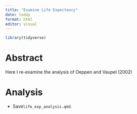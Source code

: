 ```yaml
---
title: "Examine Life Expectancy"
date: today
format: html
editor: visual
---
```


```r
library(tidyverse)
```

# Abstract

Here I re-examine the analysis of Oeppen and Vaupel (2002)

# Analysis

-   Save`life_exp_analysis.qmd`.

```r


```
